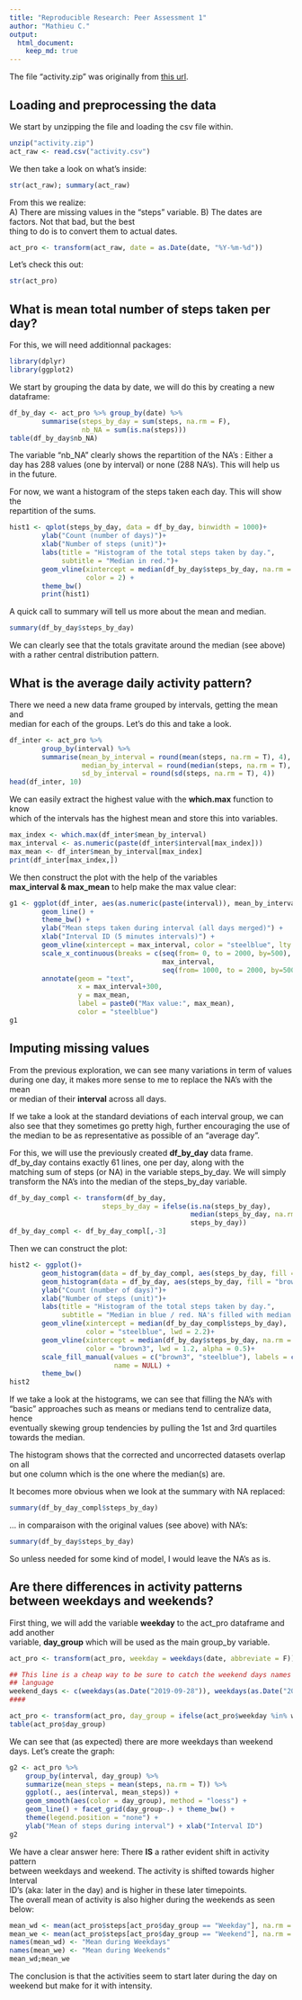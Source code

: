 ```yaml
---
title: "Reproducible Research: Peer Assessment 1"
author: "Mathieu C."
output: 
  html_document:
    keep_md: true
---
```

The file "activity.zip" was originally from [this url](https://d396qusza40orc.cloudfront.net/repdata%2Fdata%2Factivity.zip).

## Loading and preprocessing the data
We start by unzipping the file and loading the csv file within.
```r
unzip("activity.zip")
act_raw <- read.csv("activity.csv")
```
We then take a look on what's inside:
```r
str(act_raw); summary(act_raw)
```
From this we realize:  
A) There are missing values in the "steps" variable.
B) The dates are factors. Not that bad, but the best  
thing to do is to convert them to actual dates.
```r
act_pro <- transform(act_raw, date = as.Date(date, "%Y-%m-%d"))
```
Let's check this out:
```r
str(act_pro)
```

## What is mean total number of steps taken per day?
For this, we will need additionnal packages:
```r
library(dplyr)
library(ggplot2)
```
We start by grouping the data by date, we will do this by creating a new  
dataframe:
```r
df_by_day <- act_pro %>% group_by(date) %>% 
        summarise(steps_by_day = sum(steps, na.rm = F),
                  nb_NA = sum(is.na(steps)))
table(df_by_day$nb_NA)
```
The variable "nb_NA" clearly shows the repartition of the NA's : Either a  
day has 288 values (one by interval) or none (288 NA's). This will help us  
in the future.  

For now, we want a histogram of the steps taken each day. This will show the  
repartition of the sums.
```r
hist1 <- qplot(steps_by_day, data = df_by_day, binwidth = 1000)+
        ylab("Count (number of days)")+
        xlab("Number of steps (unit)")+
        labs(title = "Histogram of the total steps taken by day.",
             subtitle = "Median in red.")+
        geom_vline(xintercept = median(df_by_day$steps_by_day, na.rm = T),
                   color = 2) +
        theme_bw()
        print(hist1)
```

A quick call to summary will tell us more about the mean and median.
```r
summary(df_by_day$steps_by_day)
```  
We can clearly see that the totals gravitate around the median (see above)  
with a rather central distribution pattern.

## What is the average daily activity pattern?
There we need a new data frame grouped by intervals, getting the mean and  
median for each of the groups. Let's do this and take a look.
```r
df_inter <- act_pro %>%
        group_by(interval) %>%
        summarise(mean_by_interval = round(mean(steps, na.rm = T), 4),
                  median_by_interval = round(median(steps, na.rm = T), 4),
                  sd_by_interval = round(sd(steps, na.rm = T), 4))
head(df_inter, 10)
```
We can easily extract the highest value with the **which.max** function to know  
which of the intervals has the highest mean and store this into variables.
```r
max_index <- which.max(df_inter$mean_by_interval)
max_interval <- as.numeric(paste(df_inter$interval[max_index]))
max_mean <- df_inter$mean_by_interval[max_index]
print(df_inter[max_index,])
```
We then construct the plot with the help of the variables  
**max_interval & max_mean** to help make the max value clear:
```r
g1 <- ggplot(df_inter, aes(as.numeric(paste(interval)), mean_by_interval))+ 
        geom_line() +
        theme_bw() +
        ylab("Mean steps taken during interval (all days merged)") +
        xlab("Interval ID (5 minutes intervals)") +
        geom_vline(xintercept = max_interval, color = "steelblue", lty = 2) +
        scale_x_continuous(breaks = c(seq(from= 0, to = 2000, by=500),
                                      max_interval,
                                      seq(from= 1000, to = 2000, by=500))) +
        annotate(geom = "text",
                 x = max_interval+300,
                 y = max_mean,
                 label = paste0("Max value:", max_mean),
                 color = "steelblue")
g1
```

## Imputing missing values
From the previous exploration, we can see many variations in term of values  
during one day, it makes more sense to me to replace the NA's with the mean  
or median of their **interval** across all days.  
  
If we take a look at the standard deviations of each interval group, we can  
also see that they sometimes go pretty high, further encouraging the use of  
the median to be as representative as possible of an "average day".

For this, we will use the previously created **df_by_day** data frame.  
df_by_day contains exactly 61 lines, one per day, along with the  
matching sum of steps (or NA) in the variable steps_by_day. We will simply  
transform the NA's into the median of the steps_by_day variable.

```r
df_by_day_compl <- transform(df_by_day, 
                       steps_by_day = ifelse(is.na(steps_by_day),
                                             median(steps_by_day, na.rm = T),
                                             steps_by_day))
df_by_day_compl <- df_by_day_compl[,-3]
```
  
Then we can construct the plot:
```r
hist2 <- ggplot()+
        geom_histogram(data = df_by_day_compl, aes(steps_by_day, fill = "steelblue")) +
        geom_histogram(data = df_by_day, aes(steps_by_day, fill = "brown3"), alpha = 0.5) +
        ylab("Count (number of days)")+
        xlab("Number of steps (unit)")+
        labs(title = "Histogram of the total steps taken by day.",
             subtitle = "Median in blue / red. NA's filled with median of daily sum of steps.")+
        geom_vline(xintercept = median(df_by_day_compl$steps_by_day),
                   color = "steelblue", lwd = 2.2)+ 
        geom_vline(xintercept = median(df_by_day$steps_by_day, na.rm = T),
                   color = "brown3", lwd = 1.2, alpha = 0.5)+
        scale_fill_manual(values = c("brown3", "steelblue"), labels = c( "NA's present", "NA's filled"),
                          name = NULL) +
        theme_bw()
hist2
```
  
If we take a look at the histograms, we can see that filling the NA's with  
"basic" approaches such as means or medians tend to centralize data, hence  
eventually skewing group tendencies by pulling the 1st and 3rd quartiles  
towards the median.  
  
The histogram shows that the corrected and uncorrected datasets overlap on all  
but one column which is the one where the median(s) are.

It becomes more obvious when we look at the summary with NA replaced:
```r
summary(df_by_day_compl$steps_by_day)
```
... in comparaison with the original values (see above) with NA's:
```r
summary(df_by_day$steps_by_day)
```

So unless needed for some kind of model, I would leave the NA's as is.


## Are there differences in activity patterns between weekdays and weekends?

First thing, we will add the variable **weekday** to the act_pro dataframe and add another  
variable, **day_group**   which will be used as the main group_by variable.

```r
act_pro <- transform(act_pro, weekday = weekdays(date, abbreviate = F))

## This line is a cheap way to be sure to catch the weekend days names even if the system is in a different
## language
weekend_days <- c(weekdays(as.Date("2019-09-28")), weekdays(as.Date("2019-09-29")))
####

act_pro <- transform(act_pro, day_group = ifelse(act_pro$weekday %in% weekend_days, "Weekend", "Weekday"))
table(act_pro$day_group)

```
  
We can see that (as expected) there are more weekdays than weekend days.
Let's create the graph:
```r
g2 <- act_pro %>%
    group_by(interval, day_group) %>%
    summarize(mean_steps = mean(steps, na.rm = T)) %>%
    ggplot(., aes(interval, mean_steps)) +
    geom_smooth(aes(color = day_group), method = "loess") +
    geom_line() + facet_grid(day_group~.) + theme_bw() +
    theme(legend.position = "none") +
    ylab("Mean of steps during interval") + xlab("Interval ID")
g2
```
  
We have a clear answer here: There **IS** a rather evident shift in activity pattern  
between weekdays and weekend. The activity is shifted towards higher Interval  
ID's (aka: later in the day) and is higher in these later timepoints.  
The overall mean of activity is also higher during the weekends as seen below:

```r
mean_wd <- mean(act_pro$steps[act_pro$day_group == "Weekday"], na.rm = T)
mean_we <- mean(act_pro$steps[act_pro$day_group == "Weekend"], na.rm = T)
names(mean_wd) <- "Mean during Weekdays"
names(mean_we) <- "Mean during Weekends"
mean_wd;mean_we
```
  
The conclusion is that the activities seem to start later during the day on  
weekend but make for it with intensity.

